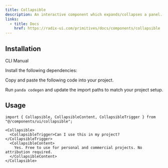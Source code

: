 ```yaml
---
title: Collapsible
description: An interactive component which expands/collapses a panel.
links:
  - title: Docs
    href: https://radix-ui.com/primitives/docs/components/collapsible
---
```


<ComponentPreview name="collapsible-demo" />

## Installation

<InstallationTabs>

<TabsList>
  <TabsTrigger value="cli">CLI</TabsTrigger>
  <TabsTrigger value="manual">Manual</TabsTrigger>
</TabsList>

<TabsContent value="cli">

<PackageRunner command="nore-ui-cli@latest add collapsible" />

</TabsContent>

<TabsContent value="manual">

<Steps>

<Step>Install the following dependencies:</Step>

<PackageInstaller name="@radix-ui/react-collapsible" />

<Step>Copy and paste the following code into your project.</Step>

<ComponentSource name="collapsible.tsx" type="component" />

<Step>Run `panda codegen` and update the import paths to match your project setup.</Step>

</Steps>

</TabsContent>

</InstallationTabs>

## Usage

```tsx
import { Collapsible, CollapsibleContent, CollapsibleTrigger } from "@/components/ui/collapsible";
```

```tsx
<Collapsible>
  <CollapsibleTrigger>Can I use this in my project?</CollapsibleTrigger>
  <CollapsibleContent>
    Yes. Free to use for personal and commercial projects. No attribution required.
  </CollapsibleContent>
</Collapsible>
```
